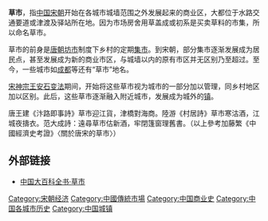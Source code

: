 '''草市'''，指[[中国|中国]][[宋朝|宋朝]]开始在各城市城墙范围之外发展起来的商业区，大都位于水路交通要道或津渡及驿站所在地。因为市场房舍用草盖成或初系是买卖草料的市集，所以命名草市。

草市的前身是[[唐朝|唐朝]][[坊市|坊市]]制度下乡村的定期[[集市|集市]]。到宋朝，部分集市逐渐发展成为居民点，甚至发展成为新的商业市区，与城墙以内的原有市区并无区别乃至超过。至今，一些城市如[[成都|成都]]等还有“草市”地名。

[[宋神宗|宋神宗]][[王安石变法|王安石变法]]期间，开始将这些草市视为城市的一部分加以管理，同乡村地区加以区别。此后，这些草市逐渐融入附近城市，发展成为城外的[[镇|镇]]。

唐王建《汴路即事詩》草市迎江貨，津橋對海商。陸游《村居詩》草市寒沽酒，江城夜擣衣。范大成詩：遠尋草市估新酒，牢閉篷窗理舊書。（以上參考加藤繁《中國經濟史考證》〈關於唐宋的草市〉）
==外部链接==
*[https://web.archive.org/web/20071119103921/http://www.zgwww.com/gongju/baike/0149_ts011096.htm 中国大百科全书·草市]

{{中國歷史小作品}}
[[Category:宋朝经济|Category:宋朝经济]]
[[Category:中國傳統市場|Category:中國傳統市場]]
[[Category:中国商业史|Category:中国商业史]]
[[Category:中国各城市历史|Category:中国各城市历史]]
[[Category:中国城镇|Category:中国城镇]]